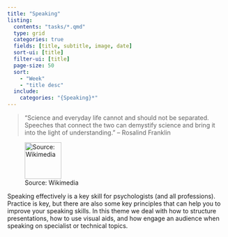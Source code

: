 ```yaml
---
title: "Speaking"
listing:
  contents: "tasks/*.qmd"
  type: grid
  categories: true
  fields: [title, subtitle, image, date]
  sort-ui: [title]
  filter-ui: [title]
  page-size: 50
  sort: 
    - "Week"
    - "title desc"
  include:
    categories: "{Speaking}*"
---
```




> "Science and everyday life cannot and should not be separated. Speeches that connect the two can demystify science and bring it into the light of understanding." -- Rosalind Franklin

![Source: Wikimedia](images/Rosalind_Franklin.jpg){width=6em}

<!-- Maybe find a better quote? -->

<!-- https://commons.wikimedia.org/wiki/File:Rosalind_Franklin.jpg -->



Speaking effectively is a key skill for psychologists (and all professions). Practice is key, but there are also some key principles that can help you to improve your speaking skills. In this theme we deal with how to structure presentations, how to use visual aids, and how engage an audience when speaking on specialist or technical topics.
